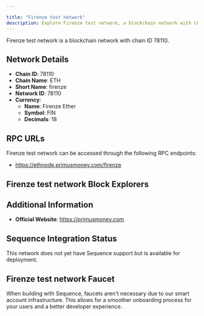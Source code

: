 ```yaml
---

title: "Firenze test network"
description: Explore Firenze test network, a blockchain network with chain ID 78110. Learn about its native currency, Firenze Ether, and how to interact with the network.
---
```




Firenze test network is a blockchain network with chain ID 78110.

## Network Details

- **Chain ID**: 78110
- **Chain Name**: ETH
- **Short Name**: firenze
- **Network ID**: 78110
- **Currency**: 
  - **Name**: Firenze Ether
  - **Symbol**: FIN
  - **Decimals**: 18

## RPC URLs

Firenze test network can be accessed through the following RPC endpoints:

- https://ethnode.primusmoney.com/firenze

## Firenze test network Block Explorers



## Additional Information

- **Official Website**: https://primusmoney.com

## Sequence Integration Status

This network does not yet have Sequence support but is available for deployment.

## Firenze test network Faucet

When building with Sequence, faucets aren't necessary due to our smart account infrastructure. This allows for a smoother onboarding process for your users and a better developer experience.
